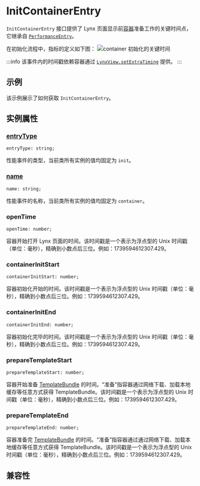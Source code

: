 # InitContainerEntry

`InitContainerEntry` 接口提供了 Lynx 页面显示前[容器](guide/spec#container)准备工作的关键时间点，它继承自 [`PerformanceEntry`](/api/lynx-api/performance-api/performance-entry)。

在初始化流程中，指标的定义如下图：
![container 初始化的关键时间](https://lf-lynx.tiktok-cdns.com/obj/lynx-artifacts-oss-sg/lynx-website/assets/doc/init-container-entry.png)

:::info
该事件内的时间戳依赖容器通过 [`LynxView.setExtraTiming`](/api/lynx-native-api/lynx-view/set-extra-timing) 提供。
:::

## 示例

该示例展示了如何获取 `InitContainerEntry`。


<Go
  example="performance-api"
  defaultFile="src/init_container_entry/index.tsx"
  defaultEntryFile="dist/InitContainerEntry.lynx.bundle"
  img="https://lf-lynx.tiktok-cdns.com/obj/lynx-artifacts-oss-sg/lynx-website/assets/doc/init-container-entry-demo.jpeg"
  entry="src/init_container_entry"
  highlight="{10-22}"
/>

## 实例属性

### [entryType](/api/lynx-api/performance-api/performance-entry#entryType)

```tsx
entryType: string;
```

性能事件的类型，当前类所有实例的值均固定为 `init`。

### [name](/api/lynx-api/performance-api/performance-entry#name)

```tsx
name: string;
```

性能事件的名称，当前类所有实例的值均固定为 `container`。

### openTime

```tsx
openTime: number;
```

容器开始打开 Lynx 页面的时间。该时间戳是一个表示为浮点型的 Unix 时间戳（单位：毫秒），精确到小数点后三位。例如：1739594612307.429。

### containerInitStart

```tsx
containerInitStart: number;
```

容器初始化开始的时间。该时间戳是一个表示为浮点型的 Unix 时间戳（单位：毫秒），精确到小数点后三位。例如：1739594612307.429。

### containerInitEnd

```tsx
containerInitEnd: number;
```

容器初始化完毕的时间。该时间戳是一个表示为浮点型的 Unix 时间戳（单位：毫秒），精确到小数点后三位。例如：1739594612307.429。

### prepareTemplateStart

```tsx
prepareTemplateStart: number;
```

容器开始准备 [TemplateBundle](guide/spec#app-bundle-aka-template-bundle) 的时间。“准备”指容器通过网络下载、加载本地缓存等任意方式获得 TemplateBundle。该时间戳是一个表示为浮点型的 Unix 时间戳（单位：毫秒），精确到小数点后三位。例如：1739594612307.429。

### prepareTemplateEnd

```tsx
prepareTemplateEnd: number;
```

容器准备完 [TemplateBundle](guide/spec#app-bundle-aka-template-bundle) 的时间。“准备”指容器通过通过网络下载、加载本地缓存等任意方式获得 TemplateBundle。该时间戳是一个表示为浮点型的 Unix 时间戳（单位：毫秒），精确到小数点后三位。例如：1739594612307.429。

## 兼容性


<LegacyCompatTable metadata="lynx-api/performance-api/performance-entry/init-container-entry" />
